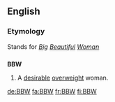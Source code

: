 ==English==
{{wikipedia|Big Beautiful Woman}}

===Etymology===
Stands for ''[[big|Big]] [[beautiful|Beautiful]] [[woman|Woman]]''
==={{acronym}}===
'''BBW'''

# A [[desirable]] [[overweight]] woman.

[[de:BBW]]
[[fa:BBW]]
[[fr:BBW]]
[[fi:BBW]]
